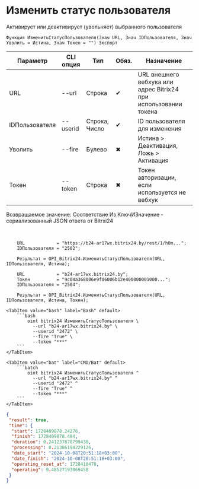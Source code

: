 ﻿---
sidebar_position: 5
description: Изменить статус пользователя и другие функции для работы с Bitrix24 в Открытом пакете интеграций - бесплатной open-source библиотеке интеграций для 1С:Предприятие 8, OneScript и CLI
keywords: [1C, 1С, 1С:Предприятие, 1С:Предприятие 8.3, API, Интеграция, Сервисы, Обмен, OneScript, CLI, Bitrix24]
---


# Изменить статус пользователя
 Активирует или деактивирует (увольняет) выбранного пользователя



`Функция ИзменитьСтатусПользователя(Знач URL, Знач IDПользователя, Знач Уволить = Истина, Знач Токен = "") Экспорт`

  | Параметр | CLI опция | Тип | Обяз. | Назначение |
  |-|-|-|-|-|
  | URL | --url | Строка | &#x2714; | URL внешнего вебхука или адрес Bitrix24 при использовании токена |
  | IDПользователя | --userid | Строка, Число | &#x2714; | ID пользователя для изменения |
  | Уволить | --fire | Булево | &#x2716; | Истина > Деактивация, Ложь > Активация |
  | Токен | --token | Строка | &#x2716; | Токен авторизации, если используется не вебхук |

  
  Возвращаемое значение:   Соответствие Из КлючИЗначение - сериализованный JSON ответа от Bitrxi24

<br/>




```bsl title="Пример использования для 1С:Предприятие/OneScript"
    URL            = "https://b24-ar17wx.bitrix24.by/rest/1/h0m...";
    IDПользователя = "2502";

    Результат = OPI_Bitrix24.ИзменитьСтатусПользователя(URL, IDПользователя, Истина);

    URL            = "b24-ar17wx.bitrix24.by";
    Токен          = "9c04a368006e9f06006b12e400000001000...";
    IDПользователя = "2504";

    Результат = OPI_Bitrix24.ИзменитьСтатусПользователя(URL, IDПользователя, Истина, Токен);
```
    

 <Tabs>
  
    <TabItem value="bash" label="Bash" default>
        ```bash
            oint bitrix24 ИзменитьСтатусПользователя \
              --url "b24-ar17wx.bitrix24.by" \
              --userid "2472" \
              --fire "True" \
              --token "***"
        ```
    </TabItem>
  
    <TabItem value="bat" label="CMD/Bat" default>
        ```batch
            oint bitrix24 ИзменитьСтатусПользователя ^
              --url "b24-ar17wx.bitrix24.by" ^
              --userid "2472" ^
              --fire "True" ^
              --token "***"
        ```
    </TabItem>
</Tabs>


```json title="Результат"
{
 "result": true,
 "time": {
  "start": 1728409878.24276,
  "finish": 1728409878.484,
  "duration": 0.241237878799438,
  "processing": 0.21386194229126,
  "date_start": "2024-10-08T20:51:18+03:00",
  "date_finish": "2024-10-08T20:51:18+03:00",
  "operating_reset_at": 1728410478,
  "operating": 0.48527193069458
 }
}
```
